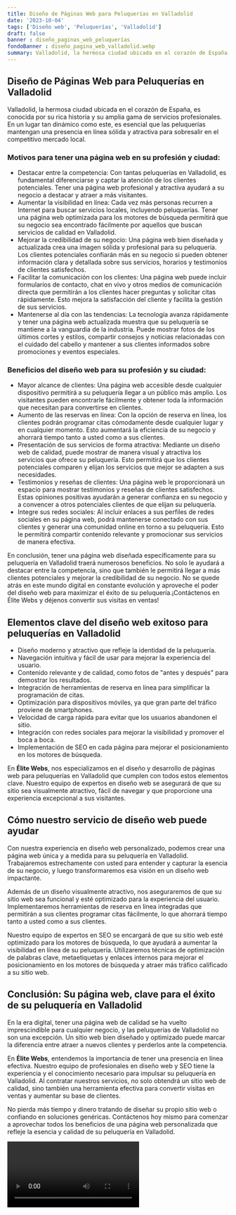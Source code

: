 ```yaml
---
title: Diseño de Páginas Web para Peluquerías en Valladolid
date: '2023-10-04'
tags: ['Diseño web', 'Peluquerías', 'Valladolid']
draft: false
banner : diseño_paginas_web_peluquerías
fondoBanner : diseño_pagina_web_valladolid.webp
summary: Valladolid, la hermosa ciudad ubicada en el corazón de España, es conocida por su rica historia y su amplia gama de servicios profesionales. En un lugar tan dinámico como este, es esencial que las peluquerías mantengan una presencia en línea sólida y atractiva para sobresalir en el competitivo mercado local.
---
```


## Diseño de Páginas Web para Peluquerías en Valladolid

Valladolid, la hermosa ciudad ubicada en el corazón de España, es conocida por su rica historia y su amplia gama de servicios profesionales. En un lugar tan dinámico como este, es esencial que las peluquerías mantengan una presencia en línea sólida y atractiva para sobresalir en el competitivo mercado local.

### Motivos para tener una página web en su profesión y ciudad:
- Destacar entre la competencia: Con tantas peluquerías en Valladolid, es fundamental diferenciarse y captar la atención de los clientes potenciales. Tener una página web profesional y atractiva ayudará a su negocio a destacar y atraer a más visitantes.
- Aumentar la visibilidad en línea: Cada vez más personas recurren a Internet para buscar servicios locales, incluyendo peluquerías. Tener una página web optimizada para los motores de búsqueda permitirá que su negocio sea encontrado fácilmente por aquellos que buscan servicios de calidad en Valladolid.
- Mejorar la credibilidad de su negocio: Una página web bien diseñada y actualizada crea una imagen sólida y profesional para su peluquería. Los clientes potenciales confiarán más en su negocio si pueden obtener información clara y detallada sobre sus servicios, horarios y testimonios de clientes satisfechos.
- Facilitar la comunicación con los clientes: Una página web puede incluir formularios de contacto, chat en vivo y otros medios de comunicación directa que permitirán a los clientes hacer preguntas y solicitar citas rápidamente. Esto mejora la satisfacción del cliente y facilita la gestión de sus servicios.
- Mantenerse al día con las tendencias: La tecnología avanza rápidamente y tener una página web actualizada muestra que su peluquería se mantiene a la vanguardia de la industria. Puede mostrar fotos de los últimos cortes y estilos, compartir consejos y noticias relacionadas con el cuidado del cabello y mantener a sus clientes informados sobre promociones y eventos especiales.

### Beneficios del diseño web para su profesión y su ciudad:
- Mayor alcance de clientes: Una página web accesible desde cualquier dispositivo permitirá a su peluquería llegar a un público más amplio. Los visitantes pueden encontrarle fácilmente y obtener toda la información que necesitan para convertirse en clientes.
- Aumento de las reservas en línea: Con la opción de reserva en línea, los clientes podrán programar citas cómodamente desde cualquier lugar y en cualquier momento. Esto aumentará la eficiencia de su negocio y ahorrará tiempo tanto a usted como a sus clientes.
- Presentación de sus servicios de forma atractiva: Mediante un diseño web de calidad, puede mostrar de manera visual y atractiva los servicios que ofrece su peluquería. Esto permitirá que los clientes potenciales comparen y elijan los servicios que mejor se adapten a sus necesidades.
- Testimonios y reseñas de clientes: Una página web le proporcionará un espacio para mostrar testimonios y reseñas de clientes satisfechos. Estas opiniones positivas ayudarán a generar confianza en su negocio y a convencer a otros potenciales clientes de que elijan su peluquería.
- Integre sus redes sociales: Al incluir enlaces a sus perfiles de redes sociales en su página web, podrá mantenerse conectado con sus clientes y generar una comunidad online en torno a su peluquería. Esto le permitirá compartir contenido relevante y promocionar sus servicios de manera efectiva.

En conclusión, tener una página web diseñada específicamente para su peluquería en Valladolid traerá numerosos beneficios. No solo le ayudará a destacar entre la competencia, sino que también le permitirá llegar a más clientes potenciales y mejorar la credibilidad de su negocio. No se quede atrás en este mundo digital en constante evolución y aproveche el poder del diseño web para maximizar el éxito de su peluquería.¡Contáctenos en Élite Webs y déjenos convertir sus visitas en ventas!

<GifSeo />

<Cta />

## Elementos clave del diseño web exitoso para peluquerías en Valladolid

- Diseño moderno y atractivo que refleje la identidad de la peluquería.
- Navegación intuitiva y fácil de usar para mejorar la experiencia del usuario.
- Contenido relevante y de calidad, como fotos de "antes y después" para demostrar los resultados.
- Integración de herramientas de reserva en línea para simplificar la programación de citas.
- Optimización para dispositivos móviles, ya que gran parte del tráfico proviene de smartphones.
- Velocidad de carga rápida para evitar que los usuarios abandonen el sitio.
- Integración con redes sociales para mejorar la visibilidad y promover el boca a boca.
- Implementación de SEO en cada página para mejorar el posicionamiento en los motores de búsqueda.

En **Élite Webs**, nos especializamos en el diseño y desarrollo de páginas web para peluquerías en Valladolid que cumplen con todos estos elementos clave. Nuestro equipo de expertos en diseño web se asegurará de que su sitio sea visualmente atractivo, fácil de navegar y que proporcione una experiencia excepcional a sus visitantes.

## Cómo nuestro servicio de diseño web puede ayudar

Con nuestra experiencia en diseño web personalizado, podemos crear una página web única y a medida para su peluquería en Valladolid. Trabajaremos estrechamente con usted para entender y capturar la esencia de su negocio, y luego transformaremos esa visión en un diseño web impactante.

Además de un diseño visualmente atractivo, nos aseguraremos de que su sitio web sea funcional y esté optimizado para la experiencia del usuario. Implementaremos herramientas de reserva en línea integradas que permitirán a sus clientes programar citas fácilmente, lo que ahorrará tiempo tanto a usted como a sus clientes.

Nuestro equipo de expertos en SEO se encargará de que su sitio web esté optimizado para los motores de búsqueda, lo que ayudará a aumentar la visibilidad en línea de su peluquería. Utilizaremos técnicas de optimización de palabras clave, metaetiquetas y enlaces internos para mejorar el posicionamiento en los motores de búsqueda y atraer más tráfico calificado a su sitio web.

## Conclusión: Su página web, clave para el éxito de su peluquería en Valladolid

En la era digital, tener una página web de calidad se ha vuelto imprescindible para cualquier negocio, y las peluquerías de Valladolid no son una excepción. Un sitio web bien diseñado y optimizado puede marcar la diferencia entre atraer a nuevos clientes y perderlos ante la competencia.

En **Élite Webs**, entendemos la importancia de tener una presencia en línea efectiva. Nuestro equipo de profesionales en diseño web y SEO tiene la experiencia y el conocimiento necesario para impulsar su peluquería en Valladolid. Al contratar nuestros servicios, no solo obtendrá un sitio web de calidad, sino también una herramienta efectiva para convertir visitas en ventas y aumentar su base de clientes.

No pierda más tiempo y dinero tratando de diseñar su propio sitio web o confiando en soluciones genéricas. Contáctenos hoy mismo para comenzar a aprovechar todos los beneficios de una página web personalizada que refleje la esencia y calidad de su peluquería en Valladolid.

<Video />

<CtaBot job='Peluquerías' city='Valladolid'/>

<Gmaps query='Valladolid+españa+maps' />